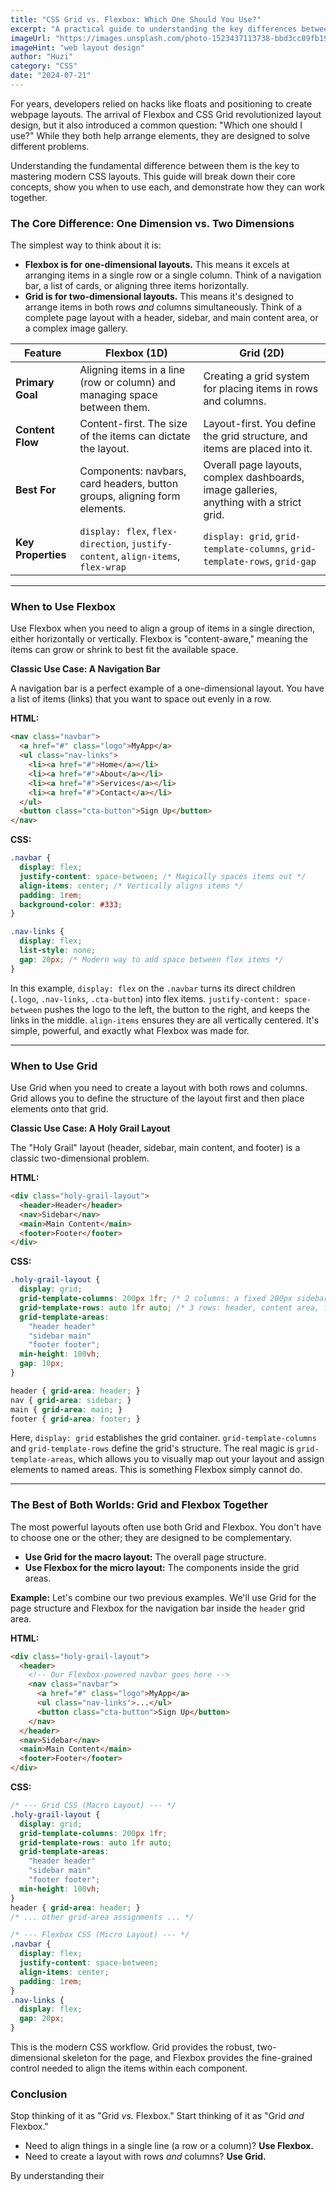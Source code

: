 ```yaml
---
title: "CSS Grid vs. Flexbox: Which One Should You Use?"
excerpt: "A practical guide to understanding the key differences between CSS Grid and Flexbox. Learn when to use each for creating powerful, responsive layouts and see examples of how they can work together."
imageUrl: "https://images.unsplash.com/photo-1523437113738-bbd3cc89fb19?q=80&w=2071&auto=format&fit=crop"
imageHint: "web layout design"
author: "Huzi"
category: "CSS"
date: "2024-07-21"
---
```


For years, developers relied on hacks like floats and positioning to create webpage layouts. The arrival of Flexbox and CSS Grid revolutionized layout design, but it also introduced a common question: "Which one should I use?" While they both help arrange elements, they are designed to solve different problems.

Understanding the fundamental difference between them is the key to mastering modern CSS layouts. This guide will break down their core concepts, show you when to use each, and demonstrate how they can work together.

### The Core Difference: One Dimension vs. Two Dimensions

The simplest way to think about it is:

-   **Flexbox is for one-dimensional layouts.** This means it excels at arranging items in a single row or a single column. Think of a navigation bar, a list of cards, or aligning three items horizontally.
-   **Grid is for two-dimensional layouts.** This means it's designed to arrange items in both rows *and* columns simultaneously. Think of a complete page layout with a header, sidebar, and main content area, or a complex image gallery.

| Feature            | Flexbox (1D)                                                                  | Grid (2D)                                                                        |
| ------------------ | ----------------------------------------------------------------------------- | -------------------------------------------------------------------------------- |
| **Primary Goal**   | Aligning items in a line (row or column) and managing space between them.     | Creating a grid system for placing items in rows and columns.                    |
| **Content Flow**   | Content-first. The size of the items can dictate the layout.                  | Layout-first. You define the grid structure, and items are placed into it.       |
| **Best For**       | Components: navbars, card headers, button groups, aligning form elements.     | Overall page layouts, complex dashboards, image galleries, anything with a strict grid. |
| **Key Properties** | `display: flex`, `flex-direction`, `justify-content`, `align-items`, `flex-wrap` | `display: grid`, `grid-template-columns`, `grid-template-rows`, `grid-gap`        |

---

### When to Use Flexbox

Use Flexbox when you need to align a group of items in a single direction, either horizontally or vertically. Flexbox is "content-aware," meaning the items can grow or shrink to best fit the available space.

**Classic Use Case: A Navigation Bar**

A navigation bar is a perfect example of a one-dimensional layout. You have a list of items (links) that you want to space out evenly in a row.

**HTML:**
```html
<nav class="navbar">
  <a href="#" class="logo">MyApp</a>
  <ul class="nav-links">
    <li><a href="#">Home</a></li>
    <li><a href="#">About</a></li>
    <li><a href="#">Services</a></li>
    <li><a href="#">Contact</a></li>
  </ul>
  <button class="cta-button">Sign Up</button>
</nav>
```

**CSS:**
```css
.navbar {
  display: flex;
  justify-content: space-between; /* Magically spaces items out */
  align-items: center; /* Vertically aligns items */
  padding: 1rem;
  background-color: #333;
}

.nav-links {
  display: flex;
  list-style: none;
  gap: 20px; /* Modern way to add space between flex items */
}
```

In this example, `display: flex` on the `.navbar` turns its direct children (`.logo`, `.nav-links`, `.cta-button`) into flex items. `justify-content: space-between` pushes the logo to the left, the button to the right, and keeps the links in the middle. `align-items` ensures they are all vertically centered. It's simple, powerful, and exactly what Flexbox was made for.

---

### When to Use Grid

Use Grid when you need to create a layout with both rows and columns. Grid allows you to define the structure of the layout first and then place elements onto that grid.

**Classic Use Case: A Holy Grail Layout**

The "Holy Grail" layout (header, sidebar, main content, and footer) is a classic two-dimensional problem.

**HTML:**
```html
<div class="holy-grail-layout">
  <header>Header</header>
  <nav>Sidebar</nav>
  <main>Main Content</main>
  <footer>Footer</footer>
</div>
```

**CSS:**
```css
.holy-grail-layout {
  display: grid;
  grid-template-columns: 200px 1fr; /* 2 columns: a fixed 200px sidebar and a flexible main area */
  grid-template-rows: auto 1fr auto; /* 3 rows: header, content area, footer */
  grid-template-areas:
    "header header"
    "sidebar main"
    "footer footer";
  min-height: 100vh;
  gap: 10px;
}

header { grid-area: header; }
nav { grid-area: sidebar; }
main { grid-area: main; }
footer { grid-area: footer; }
```

Here, `display: grid` establishes the grid container. `grid-template-columns` and `grid-template-rows` define the grid's structure. The real magic is `grid-template-areas`, which allows you to visually map out your layout and assign elements to named areas. This is something Flexbox simply cannot do.

---

### The Best of Both Worlds: Grid and Flexbox Together

The most powerful layouts often use both Grid and Flexbox. You don't have to choose one or the other; they are designed to be complementary.

-   **Use Grid for the macro layout:** The overall page structure.
-   **Use Flexbox for the micro layout:** The components inside the grid areas.

**Example:** Let's combine our two previous examples. We'll use Grid for the page structure and Flexbox for the navigation bar inside the `header` grid area.

**HTML:**
```html
<div class="holy-grail-layout">
  <header>
    <!-- Our Flexbox-powered navbar goes here -->
    <nav class="navbar">
      <a href="#" class="logo">MyApp</a>
      <ul class="nav-links">...</ul>
      <button class="cta-button">Sign Up</button>
    </nav>
  </header>
  <nav>Sidebar</nav>
  <main>Main Content</main>
  <footer>Footer</footer>
</div>
```

**CSS:**
```css
/* --- Grid CSS (Macro Layout) --- */
.holy-grail-layout {
  display: grid;
  grid-template-columns: 200px 1fr;
  grid-template-rows: auto 1fr auto;
  grid-template-areas:
    "header header"
    "sidebar main"
    "footer footer";
  min-height: 100vh;
}
header { grid-area: header; }
/* ... other grid-area assignments ... */

/* --- Flexbox CSS (Micro Layout) --- */
.navbar {
  display: flex;
  justify-content: space-between;
  align-items: center;
  padding: 1rem;
}
.nav-links {
  display: flex;
  gap: 20px;
}
```
This is the modern CSS workflow. Grid provides the robust, two-dimensional skeleton for the page, and Flexbox provides the fine-grained control needed to align the items within each component.

### Conclusion

Stop thinking of it as "Grid *vs.* Flexbox." Start thinking of it as "Grid *and* Flexbox."

-   Need to align things in a single line (a row or a column)? **Use Flexbox.**
-   Need to create a layout with rows *and* columns? **Use Grid.**

By understanding their